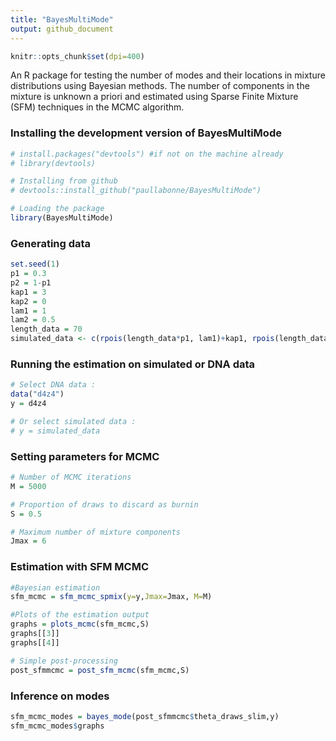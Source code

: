 ```yaml
---
title: "BayesMultiMode"
output: github_document
---
```


```r
knitr::opts_chunk$set(dpi=400)
```

An R package for testing the number of modes and their locations in mixture distributions using Bayesian methods. The number of components in the mixture is unknown a priori and estimated using Sparse Finite Mixture (SFM) techniques in the MCMC algorithm.

### Installing the development version of BayesMultiMode
```r
# install.packages("devtools") #if not on the machine already
# library(devtools)

# Installing from github
# devtools::install_github("paullabonne/BayesMultiMode")

# Loading the package
library(BayesMultiMode)
```

### Generating data
```r
set.seed(1)
p1 = 0.3
p2 = 1-p1
kap1 = 3
kap2 = 0
lam1 = 1
lam2 = 0.5
length_data = 70
simulated_data <- c(rpois(length_data*p1, lam1)+kap1, rpois(length_data*p2, lam2)+kap2)
```

### Running the estimation on simulated or DNA data
```r
# Select DNA data :
data("d4z4")
y = d4z4

# Or select simulated data :
# y = simulated_data
```

### Setting parameters for MCMC
```r
# Number of MCMC iterations 
M = 5000 

# Proportion of draws to discard as burnin
S = 0.5 

# Maximum number of mixture components 
Jmax = 6
```

### Estimation with SFM MCMC
```r
#Bayesian estimation
sfm_mcmc = sfm_mcmc_spmix(y=y,Jmax=Jmax, M=M)

#Plots of the estimation output
graphs = plots_mcmc(sfm_mcmc,S)
graphs[[3]]
graphs[[4]]

# Simple post-processing
post_sfmmcmc = post_sfm_mcmc(sfm_mcmc,S)
```

### Inference on modes
```r
sfm_mcmc_modes = bayes_mode(post_sfmmcmc$theta_draws_slim,y)
sfm_mcmc_modes$graphs
```
